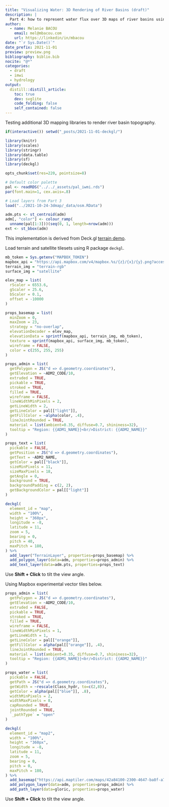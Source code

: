 ```yaml
---
title: "Visualizing Water: 3D Rendering of River Basins (draft)"
description: |
  Part 4: how to represent water flux over 3D maps of river basins using Deck.gl.
author:
  - name: Melanie BACOU
    email: mel@mbacou.com
    url: https://linkedin/in/mbacou
date: "`r Sys.Date()`"
date_prefix: 2021-11-01
preview: preview.png
bibliography: biblio.bib
nocite: "@*"
categories:
  - draft
  - imwi
  - hydrology
output:
  distill::distill_article:
    toc: true
    dev: svglite
    code_folding: false
    self_contained: false
---
```


Testing additional 3D mapping libraries to render river basin topography.

```r

if(interactive()) setwd("_posts/2021-11-01-deckgl/")

library(knitr)
library(scales)
library(stringr)
library(data.table)
library(sf)
library(deckgl)

opts_chunk$set(res=220, pointsize=8)

# Default color palette
pal <- readRDS("../../_assets/pal_iwmi.rds")
par(font.main=1, cex.axis=.8)

# Load layers from Part 3
load("../2021-10-24-3dmap/_data/osm.RData")

adm.pts <- st_centroid(adm)
adm[, "color"] <- colour_ramp(
  unname(pal[1:3]))(seq(0, 1, length=nrow(adm)))
ext <- st_bbox(adm)

```

This implementation is derived from Deck.gl [terrain demo](https://github.com/visgl/deck.gl/blob/8.6-release/examples/website/terrain/app.js).

Load terrain and satellite tilesets using R package `deckgl`.

```r

mb_token = Sys.getenv("MAPBOX_TOKEN")
mapbox_api = "https://api.mapbox.com/v4/mapbox.%s/{z}/{x}/{y}.png?access_token=%s"
terrain_img = "terrain-rgb"
surface_img = "satellite"

elev_map = list(
  rScaler = 6553.6,
  gScaler = 25.6,
  bScaler = 0.1,
  offset = -10000  
)

props_basemap = list(
  minZoom = 0,
  maxZoom = 23,
  strategy = "no-overlap",
  elevationDecoder = elev_map,
  elevationData = sprintf(mapbox_api, terrain_img, mb_token),
  texture = sprintf(mapbox_api, surface_img, mb_token),
  wireframe = FALSE,
  color = c(255, 255, 255)
)

props_admin = list(
  getPolygon = JS("d => d.geometry.coordinates"),
  getElevation = ~ADM2_CODE/10,
  extruded = TRUE,
  pickable = TRUE,
  stroked = TRUE,
  filled = TRUE,
  wireframe = FALSE,
  lineWidthMinPixels = 2,
  getLineWidth = 2,
  getLineColor = pal[["light"]],
  getFillColor = ~alpha(color, .4),
  lineJointRounded = TRUE,
  material = list(ambient=0.35, diffuse=0.7, shininess=32),
  tooltip = "Region: {{ADM1_NAME}}<br/>District: {{ADM2_NAME}}"  
)

props_text = list(
  pickable = FALSE,
  getPosition = JS("d => d.geometry.coordinates"),
  getText = ~ADM2_NAME,
  getColor = pal[["black"]],
  sizeMinPixels = 11,
  sizeMaxPixels = 18,
  getAngle = 0,
  background = TRUE,
  backgroundPadding = c(2, 2),
  getBackgroundColor = pal[["light"]]
)

deckgl(
  element_id = "map",
  width = "100%",
  height = "360px",  
  longitude = -8,
  latitude = 11,
  zoom = 5,
  bearing = 0,
  pitch = 40,
  maxPitch = 180,
) %>%
  add_layer("TerrainLayer", properties=props_basemap) %>%
  add_polygon_layer(data=adm, properties=props_admin) %>%
  add_text_layer(data=adm.pts, properties=props_text)

```

Use **Shift + Click** to tilt the view angle.

Using Mapbox experimental vector tiles below.

```r

props_admin = list(
  getPolygon = JS("d => d.geometry.coordinates"),
  getElevation = ~ADM2_CODE/10,
  extruded = FALSE,
  pickable = TRUE,
  stroked = TRUE,
  filled = TRUE,
  wireframe = FALSE,
  lineWidthMinPixels = 1,
  getLineWidth = 1,
  getLineColor = pal[["orange"]],
  getFillColor = alpha(pal[["orange"]], .4),
  lineJointRounded = TRUE,
  material = list(ambient=0.35, diffuse=0.7, shininess=32),
  tooltip = "Region: {{ADM1_NAME}}<br/>District: {{ADM2_NAME}}"  
)

props_water = list(
  pickable = FALSE,
  getPath = JS("d => d.geometry.coordinates"),
  getWidth = ~rescale(Class_hydr, to=c(2,8)),
  getColor = alpha(pal[["blue"]], .8),
  widthMinPixels = 2,
  widthMaxPixels = 8,
  capRounded = TRUE,
  jointRounded = TRUE,
  `_pathType` = "open"
)

deckgl(
  element_id = "map2",
  width = "100%",
  height = "360px",
  longitude = -8,
  latitude = 11,
  zoom = 5,
  bearing = 0,
  pitch = 0,
  maxPitch = 180,
) %>%
  add_basemap("https://api.maptiler.com/maps/42a84100-2300-4647-ba8f-a70afaf51946/style.json?key=JdazoF74wMMlc8Esnhmm") %>%
  add_polygon_layer(data=adm, properties=props_admin) %>%
  add_path_layer(data=gloric, properties=props_water)

```

Use **Shift + Click** to tilt the view angle.

